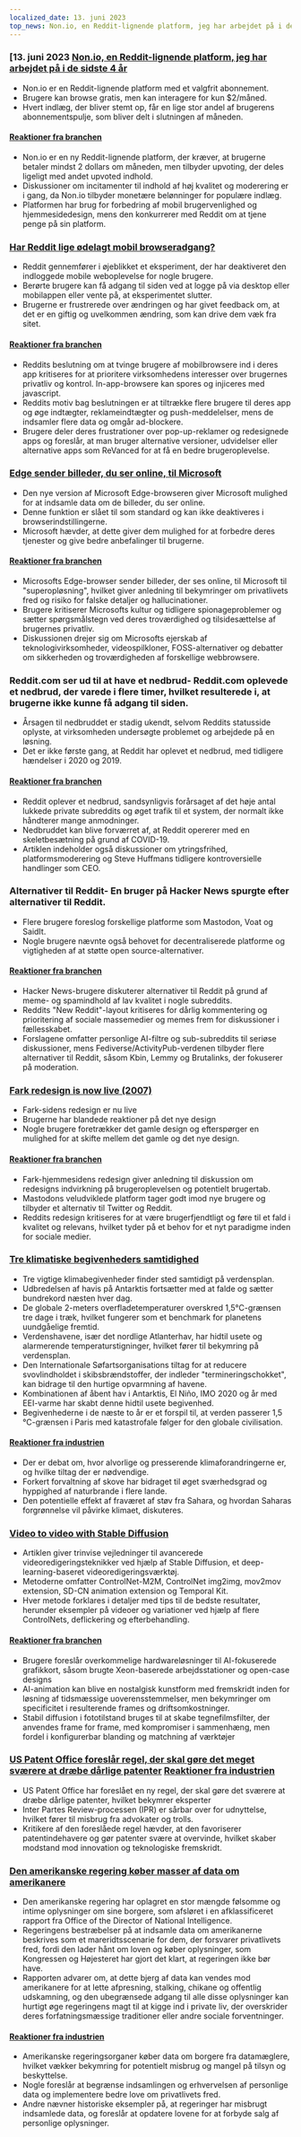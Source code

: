 ```yaml
---
localized_date: 13. juni 2023
top_news: Non.io, en Reddit-lignende platform, jeg har arbejdet på i de sidste 4 år
---
```




<CallToAction />

<Steps>

### [13. juni 2023 [Non.io, en Reddit-lignende platform, jeg har arbejdet på i de sidste 4 år](https://non.io)

- Non.io er en Reddit-lignende platform med et valgfrit abonnement.
- Brugere kan browse gratis, men kan interagere for kun $2/måned.
- Hvert indlæg, der bliver stemt op, får en lige stor andel af brugerens abonnementspulje, som bliver delt i slutningen af måneden.

#### [Reaktioner fra branchen](http://news.ycombinator.com/item?id=36296695)

- Non.io er en ny Reddit-lignende platform, der kræver, at brugerne betaler mindst 2 dollars om måneden, men tilbyder upvoting, der deles ligeligt med andet upvoted indhold.
- Diskussioner om incitamenter til indhold af høj kvalitet og moderering er i gang, da Non.io tilbyder monetære belønninger for populære indlæg.
- Platformen har brug for forbedring af mobil brugervenlighed og hjemmesidedesign, mens den konkurrerer med Reddit om at tjene penge på sin platform.

### [Har Reddit lige ødelagt mobil browseradgang?](https://reddit.com/r/help/comments/135tly1/helpdid_reddit_just_destroy_mobile_browser_access/)

- Reddit gennemfører i øjeblikket et eksperiment, der har deaktiveret den indloggede mobile weboplevelse for nogle brugere.
- Berørte brugere kan få adgang til siden ved at logge på via desktop eller mobilappen eller vente på, at eksperimentet slutter.
- Brugerne er frustrerede over ændringen og har givet feedback om, at det er en giftig og uvelkommen ændring, som kan drive dem væk fra sitet.

#### [Reaktioner fra branchen](http://news.ycombinator.com/item?id=36287411)

- Reddits beslutning om at tvinge brugere af mobilbrowsere ind i deres app kritiseres for at prioritere virksomhedens interesser over brugernes privatliv og kontrol. In-app-browsere kan spores og injiceres med javascript.
- Reddits motiv bag beslutningen er at tiltrække flere brugere til deres app og øge indtægter, reklameindtægter og push-meddelelser, mens de indsamler flere data og omgår ad-blockere.
- Brugere deler deres frustrationer over pop-up-reklamer og redesignede apps og foreslår, at man bruger alternative versioner, udvidelser eller alternative apps som ReVanced for at få en bedre brugeroplevelse.

### [Edge sender billeder, du ser online, til Microsoft](https://www.neowin.net/news/edge-sends-images-you-view-online-to-microsoft-here-is-how-to-disable-that/)

- Den nye version af Microsoft Edge-browseren giver Microsoft mulighed for at indsamle data om de billeder, du ser online.
- Denne funktion er slået til som standard og kan ikke deaktiveres i browserindstillingerne.
- Microsoft hævder, at dette giver dem mulighed for at forbedre deres tjenester og give bedre anbefalinger til brugerne.

#### [Reaktioner fra branchen](http://news.ycombinator.com/item?id=36295364)

- Microsofts Edge-browser sender billeder, der ses online, til Microsoft til "superopløsning", hvilket giver anledning til bekymringer om privatlivets fred og risiko for falske detaljer og hallucinationer.
- Brugere kritiserer Microsofts kultur og tidligere spionageproblemer og sætter spørgsmålstegn ved deres troværdighed og tilsidesættelse af brugernes privatliv.
- Diskussionen drejer sig om Microsofts ejerskab af teknologivirksomheder, videospilkloner, FOSS-alternativer og debatter om sikkerheden og troværdigheden af forskellige webbrowsere.

### Reddit.com ser ud til at have et nedbrud- Reddit.com oplevede et nedbrud, der varede i flere timer, hvilket resulterede i, at brugerne ikke kunne få adgang til siden.

- Årsagen til nedbruddet er stadig ukendt, selvom Reddits statusside oplyste, at virksomheden undersøgte problemet og arbejdede på en løsning.
- Det er ikke første gang, at Reddit har oplevet et nedbrud, med tidligere hændelser i 2020 og 2019.

#### [Reaktioner fra branchen](http://news.ycombinator.com/item?id=36294244)

- Reddit oplever et nedbrud, sandsynligvis forårsaget af det høje antal lukkede private subreddits og øget trafik til et system, der normalt ikke håndterer mange anmodninger.
- Nedbruddet kan blive forværret af, at Reddit opererer med en skeletbesætning på grund af COVID-19.
- Artiklen indeholder også diskussioner om ytringsfrihed, platformsmoderering og Steve Huffmans tidligere kontroversielle handlinger som CEO.

### Alternativer til Reddit- En bruger på Hacker News spurgte efter alternativer til Reddit.

- Flere brugere foreslog forskellige platforme som Mastodon, Voat og SaidIt.
- Nogle brugere nævnte også behovet for decentraliserede platforme og vigtigheden af at støtte open source-alternativer.

#### [Reaktioner fra branchen](http://news.ycombinator.com/item?id=36293789)

- Hacker News-brugere diskuterer alternativer til Reddit på grund af meme- og spamindhold af lav kvalitet i nogle subreddits.
- Reddits "New Reddit"-layout kritiseres for dårlig kommentering og prioritering af sociale massemedier og memes frem for diskussioner i fællesskabet.
- Forslagene omfatter personlige AI-filtre og sub-subreddits til seriøse diskussioner, mens Fediverse/ActivityPub-verdenen tilbyder flere alternativer til Reddit, såsom Kbin, Lemmy og Brutalinks, der fokuserer på moderation.

### [Fark redesign is now live (2007)](https://www.fark.com/comments/2762299/Fark-site-redesign-is-now-live-Hope-nothing-breaks-were-all-out-drinking)

- Fark-sidens redesign er nu live
- Brugerne har blandede reaktioner på det nye design
- Nogle brugere foretrækker det gamle design og efterspørger en mulighed for at skifte mellem det gamle og det nye design.

#### [Reaktioner fra branchen](http://news.ycombinator.com/item?id=36288886)

- Fark-hjemmesidens redesign giver anledning til diskussion om redesigns indvirkning på brugeroplevelsen og potentielt brugertab.
- Mastodons veludviklede platform tager godt imod nye brugere og tilbyder et alternativ til Twitter og Reddit.
- Reddits redesign kritiseres for at være brugerfjendtligt og føre til et fald i kvalitet og relevans, hvilket tyder på et behov for et nyt paradigme inden for sociale medier.

### [Tre klimatiske begivenheders samtidighed](https://climatecasino.net/2023/06/wtf-is-happening-an-overview/)

- Tre vigtige klimabegivenheder finder sted samtidigt på verdensplan.
- Udbredelsen af havis på Antarktis fortsætter med at falde og sætter bundrekord næsten hver dag.
- De globale 2-meters overfladetemperaturer overskred 1,5°C-grænsen tre dage i træk, hvilket fungerer som et benchmark for planetens uundgåelige fremtid.
- Verdenshavene, især det nordlige Atlanterhav, har hidtil usete og alarmerende temperaturstigninger, hvilket fører til bekymring på verdensplan.
- Den Internationale Søfartsorganisations tiltag for at reducere svovlindholdet i skibsbrændstoffer, der indleder "termineringschokket", kan bidrage til den hurtige opvarmning af havene.
- Kombinationen af åbent hav i Antarktis, El Niño, IMO 2020 og år med EEI-varme har skabt denne hidtil usete begivenhed.
- Begivenhederne i de næste to år er et forspil til, at verden passerer 1,5 °C-grænsen i Paris med katastrofale følger for den globale civilisation.

#### [Reaktioner fra industrien](http://news.ycombinator.com/item?id=36295136)

- Der er debat om, hvor alvorlige og presserende klimaforandringerne er, og hvilke tiltag der er nødvendige.
- Forkert forvaltning af skove har bidraget til øget sværhedsgrad og hyppighed af naturbrande i flere lande.
- Den potentielle effekt af fraværet af støv fra Sahara, og hvordan Saharas forgrønnelse vil påvirke klimaet, diskuteres.

### [Video to video with Stable Diffusion](https://stable-diffusion-art.com/video-to-video/)

- Artiklen giver trinvise vejledninger til avancerede videoredigeringsteknikker ved hjælp af Stable Diffusion, et deep-learning-baseret videoredigeringsværktøj.
- Metoderne omfatter ControlNet-M2M, ControlNet img2img, mov2mov extension, SD-CN animation extension og Temporal Kit.
- Hver metode forklares i detaljer med tips til de bedste resultater, herunder eksempler på videoer og variationer ved hjælp af flere ControlNets, deflickering og efterbehandling.

#### [Reaktioner fra branchen](http://news.ycombinator.com/item?id=36288294)

- Brugere foreslår overkommelige hardwareløsninger til AI-fokuserede grafikkort, såsom brugte Xeon-baserede arbejdsstationer og open-case designs
- AI-animation kan blive en nostalgisk kunstform med fremskridt inden for løsning af tidsmæssige uoverensstemmelser, men bekymringer om specificitet i resulterende frames og driftsomkostninger.
- Stabil diffusion i fototilstand bruges til at skabe tegnefilmsfilter, der anvendes frame for frame, med kompromiser i sammenhæng, men fordel i konfigurerbar blanding og matchning af værktøjer

### [US Patent Office foreslår regel, der skal gøre det meget sværere at dræbe dårlige patenter](https://www.techdirt.com/2023/06/08/us-patent-office-proposes-rule-to-make-it-much-harder-to-kill-bad-patents/) [Reaktioner fra industrien](http://news.ycombinator.com/item?id=36300958)

- US Patent Office har foreslået en ny regel, der skal gøre det sværere at dræbe dårlige patenter, hvilket bekymrer eksperter
- Inter Partes Review-processen (IPR) er sårbar over for udnyttelse, hvilket fører til misbrug fra advokater og trolls.
- Kritikere af den foreslåede regel hævder, at den favoriserer patentindehavere og gør patenter svære at overvinde, hvilket skaber modstand mod innovation og teknologiske fremskridt.

### [Den amerikanske regering køber masser af data om amerikanere](https://www.wired.com/story/odni-commercially-available-information-report/)

- Den amerikanske regering har oplagret en stor mængde følsomme og intime oplysninger om sine borgere, som afsløret i en afklassificeret rapport fra Office of the Director of National Intelligence.
- Regeringens bestræbelser på at indsamle data om amerikanerne beskrives som et mareridtsscenarie for dem, der forsvarer privatlivets fred, fordi den lader hånt om loven og køber oplysninger, som Kongressen og Højesteret har gjort det klart, at regeringen ikke bør have.
- Rapporten advarer om, at dette bjerg af data kan vendes mod amerikanere for at lette afpresning, stalking, chikane og offentlig udskamning, og den ubegrænsede adgang til alle disse oplysninger kan hurtigt øge regeringens magt til at kigge ind i private liv, der overskrider deres forfatningsmæssige traditioner eller andre sociale forventninger.

#### [Reaktioner fra industrien](http://news.ycombinator.com/item?id=36300410)

- Amerikanske regeringsorganer køber data om borgere fra datamæglere, hvilket vækker bekymring for potentielt misbrug og mangel på tilsyn og beskyttelse.
- Nogle foreslår at begrænse indsamlingen og erhvervelsen af personlige data og implementere bedre love om privatlivets fred.
- Andre nævner historiske eksempler på, at regeringer har misbrugt indsamlede data, og foreslår at opdatere lovene for at forbyde salg af personlige oplysninger.

</Steps>
